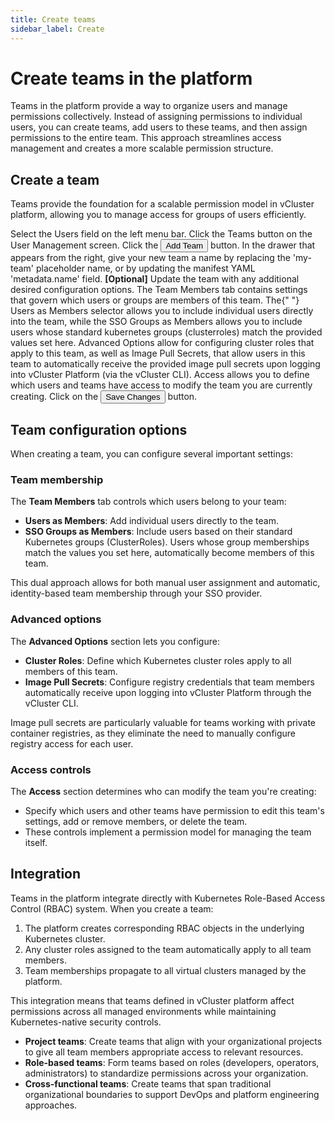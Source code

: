 ```yaml
---
title: Create teams
sidebar_label: Create
---
```



# Create teams in the platform

Teams in the platform provide a way to organize users and manage permissions collectively. Instead of assigning permissions to individual users, you can create teams, add users to these teams, and then assign permissions to the entire team. This approach streamlines access management and creates a more scalable permission structure.

## Create a team

Teams provide the foundation for a scalable permission model in vCluster platform, allowing you to manage access for groups of users efficiently.

<Flow id="create-team">
  <Step>
    Select the <NavStep>Users</NavStep> field on the left menu bar.
  </Step>
  <Step>
    Click the <NavStep>Teams</NavStep> button on the User Management screen.
  </Step>
  <Step>
    Click the <Button>Add Team</Button> button.
  </Step>
  <Step>
    In the drawer that appears from the right, give your new team a name by
    replacing the 'my-team' placeholder name, or by updating the manifest YAML
    'metadata.name' field.
  </Step>
  <Step>
    <b>[Optional]</b> Update the team with any additional desired configuration
    options.
    <Flow id="create-team-optional-ui">
      <Step>
        The <Label>Team Members</Label> tab contains settings that govern which
        users or groups are members of this team. The{" "}
        <Label>Users as Members</Label> selector allows you to include
        individual users directly into the team, while the
        <Label>SSO Groups as Members</Label> allows you to include users whose standard
        kubernetes groups (clusterroles) match the provided values set here.
      </Step>
      <Step>
        <Label>Advanced Options</Label> allow for configuring cluster roles that
        apply to this team, as well as Image Pull Secrets, that allow users in
        this team to automatically receive the provided image pull secrets upon
        logging into vCluster Platform (via the vCluster CLI).
      </Step>
      <Step>
        <Label>Access</Label> allows you to define which users and teams have
        access to modify the team you are currently creating.
      </Step>
    </Flow>
  </Step>
  <Step>
    Click on the <Button>Save Changes</Button> button.
  </Step>
</Flow>

## Team configuration options

When creating a team, you can configure several important settings:

### Team membership

The **Team Members** tab controls which users belong to your team:

- **Users as Members**: Add individual users directly to the team.
- **SSO Groups as Members**: Include users based on their standard Kubernetes groups (ClusterRoles). Users whose group memberships match the values you set here, automatically become members of this team.

This dual approach allows for both manual user assignment and automatic, identity-based team membership through your SSO provider.

### Advanced options

The **Advanced Options** section lets you configure:

- **Cluster Roles**: Define which Kubernetes cluster roles apply to all members of this team.
- **Image Pull Secrets**: Configure registry credentials that team members automatically receive upon logging into vCluster Platform through the vCluster CLI.

Image pull secrets are particularly valuable for teams working with private container registries, as they eliminate the need to manually configure registry access for each user.

### Access controls

The **Access** section determines who can modify the team you're creating:

- Specify which users and other teams have permission to edit this team's settings, add or remove members, or delete the team.
- These controls implement a permission model for managing the team itself.

## Integration

Teams in the platform integrate directly with Kubernetes Role-Based Access Control (RBAC) system. When you create a team:

1. The platform creates corresponding RBAC objects in the underlying Kubernetes cluster.
2. Any cluster roles assigned to the team automatically apply to all team members.
3. Team memberships propagate to all virtual clusters managed by the platform.

This integration means that teams defined in vCluster platform affect permissions across all managed environments while maintaining Kubernetes-native security controls.

- **Project teams**: Create teams that align with your organizational projects to give all team members appropriate access to relevant resources.
- **Role-based teams**: Form teams based on roles (developers, operators, administrators) to standardize permissions across your organization.
- **Cross-functional teams**: Create teams that span traditional organizational boundaries to support DevOps and platform engineering approaches.

